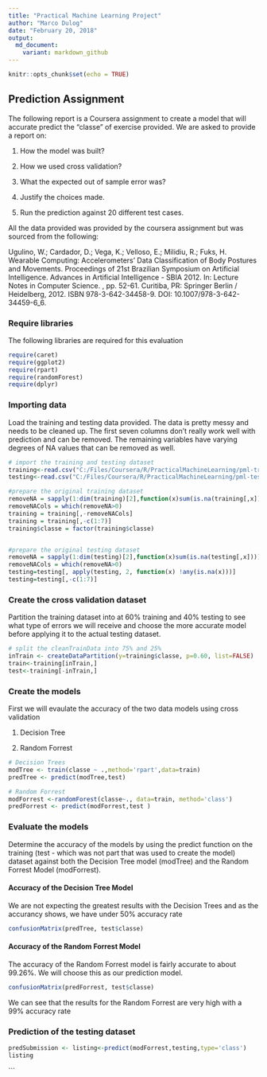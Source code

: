 ```yaml
---
title: "Practical Machine Learning Project"
author: "Marco Dulog"
date: "February 20, 2018"
output: 
  md_document:
    variant: markdown_github
---
```


```r
knitr::opts_chunk$set(echo = TRUE)
```

## Prediction Assignment

The following report is a Coursera assignment to create a model that will accurate predict the "classe" of exercise provided.  We are asked to provide a report on:

1) How the model was built?

2) How we used cross validation?

3) What the expected out of sample error was?

4) Justify the choices made.

5) Run the prediction against 20 different test cases.


All the data provided was provided by the coursera assignment but was sourced from the following:

Ugulino, W.; Cardador, D.; Vega, K.; Velloso, E.; Milidiu, R.; Fuks, H. Wearable Computing: Accelerometers' Data Classification of Body Postures and Movements. Proceedings of 21st Brazilian Symposium on Artificial Intelligence. Advances in Artificial Intelligence - SBIA 2012. In: Lecture Notes in Computer Science. , pp. 52-61. Curitiba, PR: Springer Berlin / Heidelberg, 2012. ISBN 978-3-642-34458-9. DOI: 10.1007/978-3-642-34459-6_6.


### Require libraries
The following libraries are required for this evaluation
```r
require(caret)
require(ggplot2)
require(rpart)
require(randomForest)
require(dplyr)
```

### Importing data
Load the training and testing data provided.  The data is pretty messy and needs to be cleaned up.  The first seven columns don't really work well with prediction and can be removed.  The remaining variables have varying degrees of NA values that can be removed as well.
```r
# import the training and testing dataset
training<-read.csv("C:/Files/Coursera/R/PracticalMachineLearning/pml-training.csv",na.strings=c("NA", "#DIV/0!", ""))
testing<-read.csv("C:/Files/Coursera/R/PracticalMachineLearning/pml-testing.csv",na.strings=c("NA", "#DIV/0!", ""))

#prepare the original training dataset
removeNA = sapply(1:dim(training)[2],function(x)sum(is.na(training[,x])))
removeNACols = which(removeNA>0)
training = training[,-removeNACols]
training = training[,-c(1:7)]
training$classe = factor(training$classe)


#prepare the original testing dataset
removeNA = sapply(1:dim(testing)[2],function(x)sum(is.na(testing[,x])))
removeNACols = which(removeNA>0)
testing=testing[, apply(testing, 2, function(x) !any(is.na(x)))] 
testing=testing[,-c(1:7)]

```

### Create the cross validation dataset
Partition the training dataset into at 60% training and 40% testing to see what type of errors we will receive and choose the more accurate model before applying it to the actual testing dataset.
```r
# split the cleanTrainData into 75% and 25%
inTrain <- createDataPartition(y=training$classe, p=0.60, list=FALSE)
train<-training[inTrain,]
test<-training[-inTrain,]
```
### Create the models
First we will evaulate the accuracy of the two data models using cross validation

1) Decision Tree 

2)  Random Forrest 

```r
# Decision Trees
modTree <- train(classe ~ .,method='rpart',data=train)
predTree <- predict(modTree,test)

# Random Forrest
modForrest <-randomForest(classe~., data=train, method='class')
predForrest <- predict(modForrest,test )

```
### Evaluate the models
Determine the accuracy of the models by using the predict function on the training (test - which was not part that was used to create the model) dataset against both the Decision Tree model (modTree) and the Random Forrest Model (modForrest).   

#### Accuracy of the Decision Tree Model
We are not expecting the greatest results with the Decision Trees and as the accurancy shows, we have under 50% accuracy rate
```r
confusionMatrix(predTree, test$classe)
```


#### Accuracy of the Random Forrest Model
The accuracy of the Random Forrest model is fairly accurate to about 99.26%.  We will choose this as our prediction model.
```r
confusionMatrix(predForrest, test$classe)
```

We can see that the results for the Random Forrest are very high with a 99% accuracy rate

### Prediction of the testing dataset

```r
predSubmission <- listing<-predict(modForrest,testing,type='class')
listing
```



```